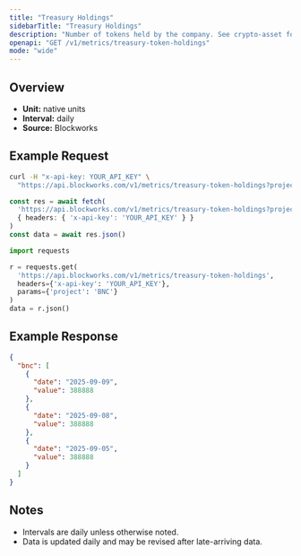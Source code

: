 ```yaml
---
title: "Treasury Holdings"
sidebarTitle: "Treasury Holdings"
description: "Number of tokens held by the company. See crypto-asset for asset indicator"
openapi: "GET /v1/metrics/treasury-token-holdings"
mode: "wide"
---
```


## Overview

- **Unit:** native units
- **Interval:** daily
- **Source:** Blockworks

## Example Request

<CodeGroup>

```bash cURL
curl -H "x-api-key: YOUR_API_KEY" \
  "https://api.blockworks.com/v1/metrics/treasury-token-holdings?project=BNC"
```

```typescript TypeScript
const res = await fetch(
  'https://api.blockworks.com/v1/metrics/treasury-token-holdings?project=BNC',
  { headers: { 'x-api-key': 'YOUR_API_KEY' } }
)
const data = await res.json()
```

```python Python
import requests

r = requests.get(
  'https://api.blockworks.com/v1/metrics/treasury-token-holdings',
  headers={'x-api-key': 'YOUR_API_KEY'},
  params={'project': 'BNC'}
)
data = r.json()
```

</CodeGroup>

## Example Response

```json
{
  "bnc": [
    {
      "date": "2025-09-09",
      "value": 388888
    },
    {
      "date": "2025-09-08",
      "value": 388888
    },
    {
      "date": "2025-09-05",
      "value": 388888
    }
  ]
}
```

## Notes
- Intervals are daily unless otherwise noted.
- Data is updated daily and may be revised after late-arriving data.